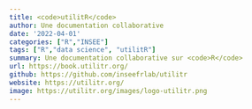 ```yaml
---
title: <code>utilitR</code>
author: Une documentation collaborative
date: '2022-04-01'
categories: ["R","INSEE"]
tags: ["R","data science", "utilitR"]
summary: Une documentation collaborative sur <code>R</code>
url: https://book.utilitr.org/
github: https://github.com/inseefrlab/utilitr
website: https://utilitr.org/
image: https://utilitr.org/images/logo-utilitr.png
---
```

